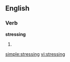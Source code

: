 ==English==

===Verb===
'''stressing'''

# {{present participle of|[[stress]]}}

[[simple:stressing]]
[[vi:stressing]]